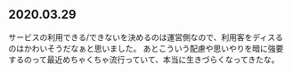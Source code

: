 
## 2020.03.29


サービスの利用できる/できないを決めるのは運営側なので、利用客をディスるのはかわいそうだなぁと思いました。
あとこういう配慮や思いやりを暗に強要するのって最近めちゃくちゃ流行っていて、本当に生きづらくなってきたな。

<TwitterCard id='1244117298052390912' />
